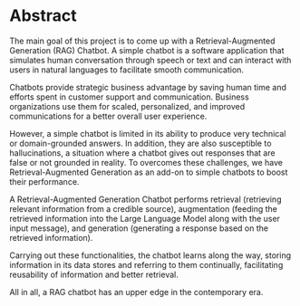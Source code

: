 # Abstract {.unnumbered}

The main goal of this project is to come up with a Retrieval-Augmented Generation (RAG) Chatbot. A simple chatbot is a software application that simulates human conversation through speech or text and can interact with users in natural languages to facilitate smooth communication. 

Chatbots provide strategic business advantage by saving human time and efforts spent in customer support and communication. Business organizations use them for scaled, personalized, and improved communications for a better overall user experience.

However, a simple chatbot is limited in its ability to produce very technical or domain-grounded answers. In addition, they are also susceptible to hallucinations, a situation where a chatbot gives out responses that are false or not grounded in reality. To overcomes these challenges, we have Retrieval-Augmented Generation as an add-on to simple chatbots to boost their performance.

A Retrieval-Augmented Generation Chatbot performs retrieval (retrieving relevant information from a credible source), augmentation (feeding the retrieved information into the Large Language Model along with the user input message), and generation (generating a response based on the retrieved information).

Carrying out these functionalities, the chatbot learns along the way, storing information in its data stores and referring to them continually, facilitating reusability of information and better retrieval. 

All in all, a RAG chatbot has an upper edge in the contemporary era.